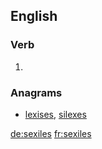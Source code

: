 ==English==

===Verb===
{{head|en|verb form}}

# {{en-third-person singular of|sexile}}

===Anagrams===
* [[lexises#English|lexises]], [[silexes#English|silexes]]

[[de:sexiles]]
[[fr:sexiles]]